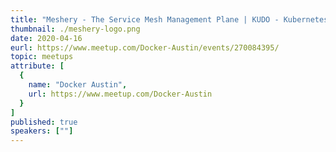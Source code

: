 ---
title: "Meshery - The Service Mesh Management Plane | KUDO - Kubernetes Operators the Ea"
thumbnail: ./meshery-logo.png
date: 2020-04-16
eurl: https://www.meetup.com/Docker-Austin/events/270084395/
topic: meetups
attribute: [
  {
    name: "Docker Austin",
    url: https://www.meetup.com/Docker-Austin
  }
]
published: true
speakers: [""]
---
